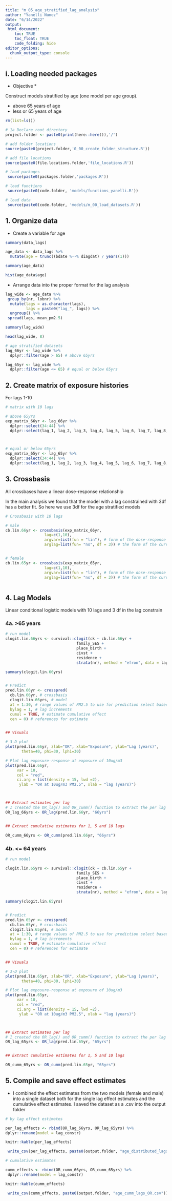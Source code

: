 ```yaml
---
title: "m_05_age_stratified_lag_analysis"
author: "Yanelli Nunez"
date: "6/14/2022"
output:
 html_document:
    toc: TRUE
    toc_float: TRUE
    code_folding: hide
editor_options: 
  chunk_output_type: console
---
```


## i.  Loading needed packages

* Objective * 

Construct models stratified by age (one model per age group). 

- above 65 years of age
- less or 65 years of age



```r

rm(list=ls())

# 1a Declare root directory
project.folder <- paste0(print(here::here()),'/')

# add folder locations
source(paste0(project.folder,'0_00_create_folder_structure.R'))

# add file locations
source(paste0(file.locations.folder,'file_locations.R'))

# load packages
 source(paste0(packages.folder,'packages.R'))

# load functions
 source(paste0(code.folder, 'models/functions_yanelli.R'))

# load data
 source(paste0(code.folder, 'models/m_00_load_datasets.R'))

```

## 1. Organize data 

- Create a variable for age

```r

summary(data_lags)

age_data <- data_lags %>%
  mutate(age = trunc((bdate %--% diagdat) / years(1)))

summary(age_data)

hist(age_data$age)

```


- Arrange data into the proper format for the lag analysis


```r

lag_wide <- age_data %>%
 group_by(nr, lobnr) %>%
  mutate(lags = as.character(lags), 
         lags = paste0("lag_", lags)) %>%
  ungroup() %>%
 spread(lags, mean_pm2.5)

summary(lag_wide)

head(lag_wide, 8)

# age stratified datasets 
lag_66yr <- lag_wide %>%
  dplyr::filter(age > 65) # above 65yrs

lag_65yr <- lag_wide %>%
  dplyr::filter(age <= 65) # equal or below 65yrs

```

 
## 2. Create matrix of exposure histories 

For lags 1-10

```r

# matrix with 10 lags

# above 65yrs
exp_matrix_66yr <- lag_66yr %>%
  dplyr::select(34:44) %>%
  dplyr::select(lag_1, lag_2, lag_3, lag_4, lag_5, lag_6, lag_7, lag_8, lag_9, lag_10)



# equal or below 65yrs
exp_matrix_65yr <- lag_65yr %>%
  dplyr::select(34:44) %>%
  dplyr::select(lag_1, lag_2, lag_3, lag_4, lag_5, lag_6, lag_7, lag_8, lag_9, lag_10)


```

## 3. Crossbasis


All crossbases have a linear dose-response relationship

In the main analysis we found that the model with a lag constrained with 3df has a better fit. So here we use 3df for the age stratified models


```r

# Crossbasis with 10 lags 

# male 
cb.lin.66yr <- crossbasis(exp_matrix_66yr, 
                 lag=c(1,10),
                 argvar=list(fun = "lin"), # form of the dose-response within each lag
                 arglag=list(fun= "ns", df = 3)) # the form of the curve across all the lags, that is, the lag constrain 


# female
cb.lin.65yr <- crossbasis(exp_matrix_65yr, 
                 lag=c(1,10),
                 argvar=list(fun = "lin"), # form of the dose-response within each lag
                 arglag=list(fun= "ns", df = 3)) # the form of the curve across all the lags, that is, the lag constrain 



```


## 4. Lag Models

Linear conditional logistic models with 10 lags and 3 df in the lag constrain


### 4a. >65 years


```r

# run model
clogit.lin.66yrs <- survival::clogit(ck ~ cb.lin.66yr + 
                               family_SES +
                               place_birth +
                               civst +
                               residence + 
                               strata(nr), method = "efron", data = lag_66yr)

summary(clogit.lin.66yrs)


# Predict
pred.lin.66yr <- crosspred(
  cb.lin.66yr, # crossbasis
  clogit.lin.66yrs, # model
  at = 1:30, # range values of PM2.5 to use for prediction select based on min/max pm2.5 concentrations in dataset
  bylag = 1, # lag increments 
  cumul = TRUE, # estimate cumulative effect
  cen = 0) # references for estimate


## Visuals

# 3-D plot
plot(pred.lin.66yr, zlab="OR", xlab="Exposure", ylab="Lag (years)",
       theta=40, phi=30, lphi=30)

# Plot lag exposure-response at exposure of 10ug/m3
plot(pred.lin.66yr, 
     var = 10, 
     col = "red", 
     ci.arg = list(density = 15, lwd =2),
      ylab = "OR at 10ug/m3 PM2.5", xlab = "lag (years)")



## Extract estimates per lag 
# I created the OR_lag() and OR_cumm() function to extract the per lag and cummulative estimates and organize them into a dataset to use later for figures. The functions are in  the functions_yanelli.R  file  in this folder
OR_lag_66yrs <- OR_lag(pred.lin.66yr, "66yrs")


## Extract cumulative estimates for 1, 5 and 10 lags

OR_cumm_66yrs <- OR_cumm(pred.lin.66yr, "66yrs")

```

### 4b. <= 64 years


```r

# run model

clogit.lin.65yrs <- survival::clogit(ck ~ cb.lin.65yr + 
                               family_SES +
                               place_birth +
                               civst +
                               residence + 
                               strata(nr), method = "efron", data = lag_65yr)

summary(clogit.lin.65yrs)


# Predict
pred.lin.65yr <- crosspred(
  cb.lin.65yr, # crossbasis
  clogit.lin.65yrs, # model
  at = 1:30, # range values of PM2.5 to use for prediction select based on min/max pm2.5 concentrations in dataset
  bylag = 1, # lag increments 
  cumul = TRUE, # estimate cumulative effect
  cen = 0) # references for estimate


## Visuals

# 3-D plot
plot(pred.lin.65yr, zlab="OR", xlab="Exposure", ylab="Lag (years)",
       theta=40, phi=30, lphi=30)

# Plot lag exposure-response at exposure of 10ug/m3
plot(pred.lin.65yr, 
     var = 10, 
     col = "red", 
     ci.arg = list(density = 15, lwd =2),
      ylab = "OR at 10ug/m3 PM2.5", xlab = "lag (years)")



## Extract estimates per lag 
# I created the OR_lag() and OR_cumm() function to extract the per lag and cummulative estimates and organize them into a dataset to use later for figures. The functions are in  the functions_yanelli.R  file  in this folder
OR_lag_65yrs <- OR_lag(pred.lin.65yr, "65yrs")


## Extract cumulative estimates for 1, 5 and 10 lags

OR_cumm_65yrs <- OR_cumm(pred.lin.65yr, "65yrs")

```

## 5. Compile and save effect estimates

- I combined the effect estimates from the two models (female and male) into a single dataset both for the single lag effect estimates and the cumulative effect estimates. I saved the dataset as a .csv into the output folder

```r

# by lag effect estimates

per_lag_effects <- rbind(OR_lag_66yrs, OR_lag_65yrs) %>%
dplyr::rename(model = lag_constr)

knitr::kable(per_lag_effects)

 write_csv(per_lag_effects, paste0(output.folder, "age_distributed_lags_OR.csv"))

# cumulative estimates 

cumm_effects <- rbind(OR_cumm_66yrs, OR_cumm_65yrs) %>%
 dplyr::rename(model = lag_constr)

knitr::kable(cumm_effects)

 write_csv(cumm_effects, paste0(output.folder, "age_cumm_lags_OR.csv"))

```
